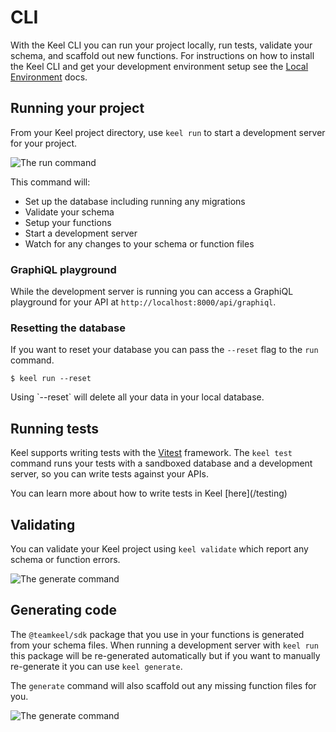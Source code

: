 # CLI

With the Keel CLI you can run your project locally, run tests, validate your schema, and scaffold out new functions. For instructions on how to install the Keel CLI and get your development environment setup see the [Local Environment](/local-environment) docs.

## Running your project

From your Keel project directory, use `keel run` to start a development server for your project.

![The run command](/cli-run.png)

This command will:

* Set up the database including running any migrations
* Validate your schema
* Setup your functions
* Start a development server
* Watch for any changes to your schema or function files

### GraphiQL playground

While the development server is running you can access a GraphiQL playground for your API at `http://localhost:8000/api/graphiql`.

### Resetting the database

If you want to reset your database you can pass the `--reset` flag to the `run` command.

```
$ keel run --reset
```


<Callout type="warning" emoji="⚠️">
  Using `--reset` will delete all your data in your local database.
</Callout>

## Running tests

Keel supports writing tests with the [Vitest](https://vitest.dev/) framework. The `keel test` command runs your tests with a sandboxed database and a development server, so you can write tests against your APIs.

<Callout type="info" emoji="💡">
  You can learn more about how to write tests in Keel [here](/testing)
</Callout>

## Validating

You can validate your Keel project using `keel validate` which report any schema or function errors.

![The generate command](/cli-validate.png)

## Generating code

The `@teamkeel/sdk` package that you use in your functions is generated from your schema files. When running a development server with `keel run` this package will be re-generated automatically but if you want to manually re-generate it you can use `keel generate`.

The `generate` command will also scaffold out any missing function files for you.

![The generate command](/cli-generate.png)
